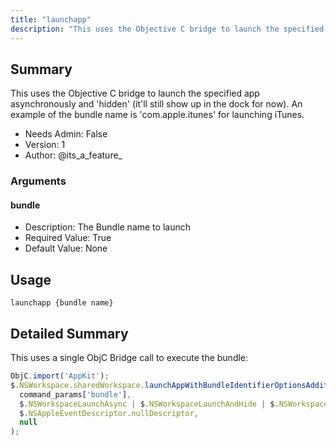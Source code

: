```yaml
---
title: "launchapp"
description: "This uses the Objective C bridge to launch the specified app asynchronously and 'hidden' (it'll still show up in the dock for now). An example of the bundle name is 'com.apple.itunes' for launching..."
---
```


## Summary

This uses the Objective C bridge to launch the specified app asynchronously and 'hidden' (it'll still show up in the dock for now). An example of the bundle name is 'com.apple.itunes' for launching iTunes. 
- Needs Admin: False  
- Version: 1  
- Author: @its_a_feature_  

### Arguments

#### bundle

- Description: The Bundle name to launch
- Required Value: True  
- Default Value: None  

## Usage

```
launchapp {bundle name}
```


## Detailed Summary
This uses a single ObjC Bridge call to execute the bundle:
```javascript
ObjC.import('AppKit');
$.NSWorkspace.sharedWorkspace.launchAppWithBundleIdentifierOptionsAdditionalEventParamDescriptorLaunchIdentifier(
  command_params['bundle'],
  $.NSWorkspaceLaunchAsync | $.NSWorkspaceLaunchAndHide | $.NSWorkspaceLaunchWithoutAddingToRecents,
  $.NSAppleEventDescriptor.nullDescriptor,
  null
);
```
